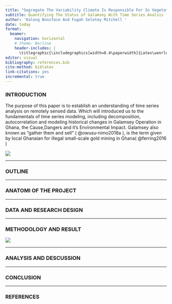 ```yaml
---
title: "Segregate The Variability Climate Is Responsible For In Vegetation Loss Using  Time Series Analsis"
subtitle: Quantifying The Status of Galamsey With Time Series Analsis
author: 'Kalong Boniface And Fugah Seletey Mitchell '
date: today
format:  
  beamer:
    navigation: horizontal
    # theme: Berline
    header-includes: |
      \titlegraphic{\includegraphics[width=0.4\paperwidth]{Latex\uenrlogo.png}}
editor: visual
bibliography: references.bib
cite-method: biblatex
link-citations: yes
incremental: true
---
```


### INTRODUCTION

The purpose of this paper is to establish an understanding of time series analysis on remotely sensed data. Which will introduced us to the fundamentals of time series modeling, including decomposition, autocorrelation and modeling historical changes in Galamsey Operation in Ghana, the Cause,Dangers and it's Environmental Impact. Galamsey also known as "gather them and sell" ( @owusu-nimo2018a ), is the term given by local Ghanaian for illegal small-scale gold mining in Ghana( @ferring2016 )

![](Plots/classification.png)

------------------------------------------------------------------------

### OUTLINE

------------------------------------------------------------------------

### ANATOMI OF THE PROJECT

------------------------------------------------------------------------

### DATA AND RESEARCH DESIGN

------------------------------------------------------------------------

### METHODOLOGY AND RESULT

![](Plots/Steps.png)

------------------------------------------------------------------------

### ANALYSIS AND DESCUSSION

------------------------------------------------------------------------

### CONCLUSION

------------------------------------------------------------------------

### REFERENCES
